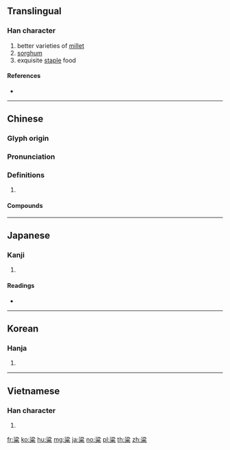 {{character info/new}}
{{also|梁}}
==Translingual==

===Han character===
{{Han char|rn=119|rad=米|as=07|sn=13|four=33904|canj=ECFD,EIFD}}

# better varieties of [[millet]]
# [[sorghum]]
# exquisite [[staple]] food

====References====
* {{Han ref|kx=0909.200|dkj=26962|dj=1335.160|hdz=53149.120|uh=7CB1|ud=31921|bh=B864|bd=47204}}

----

==Chinese==
{{zh-forms}}

===Glyph origin===
{{Han etym}}

===Pronunciation===
{{zh-pron
|m=liáng
|c=loeng4
|mc=y
|oc=y
|cat=
}}

===Definitions===
{{zh-hanzi}}

# {{rfdef|zh}}

====Compounds====
{{zh-der|高粱|一枕黃粱|夢斷黃粱|夢覺黃粱|夢粱錄|稻粱|稻粱謀|粱肉|膏粱之子|高粱米|膏粱文繡|膏粱紈綺|膏粱厚味|黃粱夢|黃粱一夢|黃粱|菰粱|高粱酒|高粱篾兒|粱菽|膏粱子弟|膏粱|藋粱|膏粱錦繡}}

----

==Japanese==

===Kanji===
{{ja-kanji|grade=|rs=米07}}

# {{defn|lang=ja|sort=米07}}

====Readings====
* {{ja-readings|on=[[りょう]] (ryō)|kun=[[あわ]] (awa)}}

----

==Korean==

===Hanja===
{{ko-hanja|hangeul=[[량]]>[[양]]|eumhun=|rv=ryang>yang|mr=ryang>yang|y=lyang>yang}}

# {{defn|lang=ko|sort=米07}}

----

==Vietnamese==

===Han character===
{{vi-hantu|[[lương]], [[thông]]|rs=米07}}

# {{defn|lang=vi|sort=米07}}

[[fr:粱]]
[[ko:粱]]
[[hu:粱]]
[[mg:粱]]
[[ja:粱]]
[[no:粱]]
[[pl:粱]]
[[th:粱]]
[[zh:粱]]